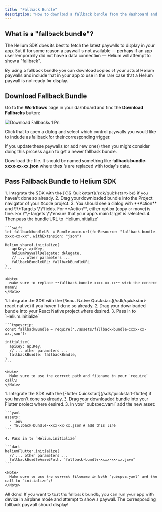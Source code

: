 ```yaml
---
title: "Fallback Bundle"
description: "How to download a fallback bundle from the dashboard and include that in your app."
---
```


## What is a "fallback bundle"?

The Helium SDK does its best to fetch the latest paywalls to display in your app. But if for some reason a paywall is not available — perhaps if an app user temporarily did not have a data connection — Helium will attempt to show a "fallback".

By using a fallback bundle you can download copies of your actual Helium paywalls and include that in your app to use in the rare case that a Helium paywall is not ready for display.

## Download Fallback Bundle

Go to the **Workflows** page in your dashboard and find the **Download Fallbacks** button:

![Download Fallbacks 1 Pn](/images/download_fallbacks_1.png)

Click that to open a dialog and select which control paywalls you would like to include as fallback for their corresponding trigger.

<Tip>
  If you update these paywalls (or add new ones) then you might consider doing this process again to get a newer fallback bundle.
</Tip>

Download the file. It should be named something like **fallback-bundle-xxxx-xx-xx.json** where the**x** 's are replaced with today's date.

## Pass Fallback Bundle to Helium SDK

<Tabs>
  <Tab title="iOS">
    1. Integrate the SDK with the [iOS Quickstart](/sdk/quickstart-ios) if you haven't done so already.
    2. Drag your downloaded bundle into the Project navigator of your Xcode project.
    3. You should see a dialog with **Action** and \*\*Targets \*\*fields. For **Action**, either option (copy or move) is fine. For \*\*Targets \*\*ensure that your app's main target is selected.
    4. Then pass the bundle URL to `Helium.initialize`

    ```swift
    let fallbackBundleURL = Bundle.main.url(forResource: "fallback-bundle-xxxx-xx-xx", withExtension: "json")

    Helium.shared.initialize(
       apiKey: apiKey,
       heliumPaywallDelegate: delegate,
       // ... other parameters ...
       fallbackBundleURL: fallbackBundleURL
    )
    ```

    <Note>
      Make sure to replace **fallback-bundle-xxxx-xx-xx** with the correct name\!
    </Note>
  </Tab>
  <Tab title="React Native">
    1. Integrate the SDK with the [React Native Quickstart](/sdk/quickstart-react-native) if you haven't done so already.
    2. Drag your downloaded bundle into your React Native project where desired.
    3. Pass in to `Helium.initialize`

    ```typescript
    const fallbackBundle = require('./assets/fallback-bundle-xxxx-xx-xx.json');

    initialize(
      apiKey: apiKey,
      // ... other parameters ...
      fallbackBundle: fallbackBundle,
    )
    ```

    <Note>
      Make sure to use the correct path and filename in your `require` call\!
    </Note>
  </Tab>
  <Tab title="Flutter">
    1. Integrate the SDK with the [Flutter Quickstart](/sdk/quickstart-flutter) if you haven't done so already.
    2. Drag your downloaded bundle into your Flutter project where desired.
    3. In your `pubspec.yaml` add the new asset:

    ```yaml
    assets:
      - .env
      - fallback-bundle-xxxx-xx-xx.json # add this line
    ```

    4. Pass in to `Helium.initialize`

    ```dart
    heliumFlutter.initialize(
      // ... other parameters ...
      fallbackBundleAssetPath: "fallback-bundle-xxxx-xx-xx.json"
    ```

    <Note>
      Make sure to use the correct filename in both `pubspec.yaml` and the call to `initialize`\!
    </Note>
  </Tab>
</Tabs>

All done\! If you want to test the fallback bundle, you can run your app with device in airplane mode and attempt to show a paywall. The corresponding fallback paywall should display\!

